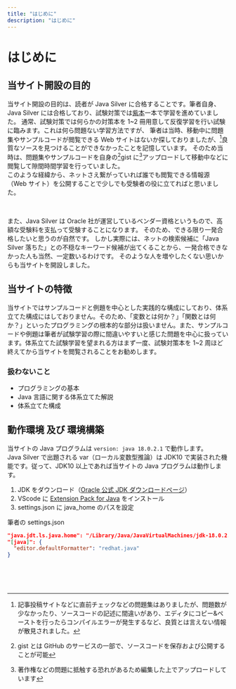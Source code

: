 ```yaml
---
title: "はじめに"
description: "はじめに"
---
```


# はじめに

## 当サイト開設の目的

当サイト開設の目的は、読者が Java Silver に合格することです。筆者自身、Java Silver には合格しており、試験対策では[紫本](https://www.shoeisha.co.jp/book/detail/9784798164717)一本で学習を進めていました。
通常、試験対策では何らかの対策本を 1~2 冊用意して反復学習を行い試験に臨みます。これは何ら問題ない学習方法ですが、
筆者は当時、移動中に問題集やサンプルコードが閲覧できる Web サイトはないか探しておりましたが、[^1]良質なソースを見つけることができなかったことを記憶しています。
そのため当時は、問題集やサンプルコードを自身の[^2]gist に[^3]アップロードして移動中などに閲覧して隙間時間学習を行っていました。<br />
このような経緯から、ネットさえ繋がっていれば誰でも閲覧できる情報源（Web サイト）を公開することで少しでも受験者の役に立てればと思いました。

<br />

また、Java Silver は Oracle 社が運営しているベンダー資格というもので、高額な受験料を支払って受験することになります。
そのため、できる限り一発合格したいと思うのが自然です。
しかし実際には、ネットの検索候補に「Java Silver 落ちた」との不穏なキーワード候補が出てくることから、一発合格できなかった人も当然、一定数いるわけです。
そのような人を増やしたくない思いからも当サイトを開設しました。

## 当サイトの特徴

当サイトではサンプルコードと例題を中心とした実践的な構成にしており、体系立てた構成にはしておりません。そのため、「変数とは何か？」「関数とは何か？」といったプログラミングの根本的な部分は扱いません。また、サンプルコードや例題は筆者が試験学習の際に間違いやすいと感じた問題を中心に扱っています。体系立てた試験学習を望まれる方はまず一度、試験対策本を 1~2 周ほど終えてから当サイトを閲覧されることをお勧めします。

### 扱わないこと

- プログラミングの基本
- Java 言語に関する体系立てた解説
- 体系立てた構成

## 動作環境 及び 環境構築

当サイトの Java プログラムは `version: java 18.0.2.1` で動作します。<br />
Java Silver で出題される var（ローカル変数型推論）は JDK10 で実装された機能です。従って、JDK10 以上であれば当サイトの Java プログラムは動作します。<br />

1. JDK をダウンロード（[Oracle 公式 JDK ダウンロードページ](https://www.oracle.com/jp/java/technologies/downloads/)）
2. VScode に [Extension Pack for Java](https://marketplace.visualstudio.com/items?itemName=vscjava.vscode-java-pack) をインストール
3. settings.json に java_home のパスを設定

筆者の settings.json

```json
"java.jdt.ls.java.home": "/Library/Java/JavaVirtualMachines/jdk-18.0.2.1.jdk/Contents/Home",
"[java]": {
  "editor.defaultFormatter": "redhat.java"
}
```

<br />
<br />
<br />

[^1]: 記事投稿サイトなどに直前チェックなどの問題集はありましたが、問題数が少なかったり、ソースコードの記述に間違いがあり、エディタにコピー&ペーストを行ったらコンパイルエラーが発生するなど、良質とは言えない情報が散見されました。
[^2]: gist とは GitHub のサービスの一部で、ソースコードを保存および公開することが可能
[^3]: 著作権などの問題に抵触する恐れがあるため編集した上でアップロードしています
